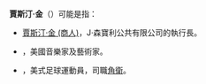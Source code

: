'''賈斯汀·金'''（{{lang-en|Justin King}}）可能是指：
*[[賈斯汀·金_(商人)|賈斯汀·金 (商人)]]，J·森寶利公共有限公司的執行長。
*{{link-en|賈斯汀·金 (吉他手)|Justin King (guitarist)|}}，美國音樂家及藝術家。
*{{link-en|賈斯汀·金 (美式足球員)|Justin King (American football)|}}，美式足球運動員，司職[[美式足球位置#.E8.A7.92.E8.A1.9B.28Cornerbacks.2C_CB.29|角衛]]。

{{Disambig|Cat=四字消歧义}}